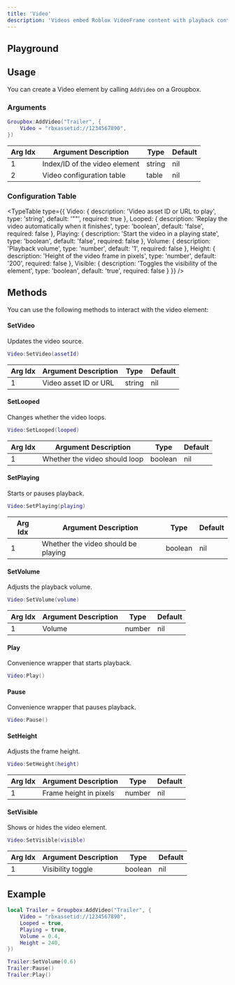 ```yaml
---
title: 'Video'
description: 'Videos embed Roblox VideoFrame content with playback controls.'
---
```



## Playground

<VideoPlayground />

## Usage

You can create a Video element by calling `AddVideo` on a Groupbox.

### Arguments

```lua
Groupbox:AddVideo("Trailer", {
    Video = "rbxassetid://1234567890",
})
```

| Arg Idx | Argument Description | Type | Default |
| --- | --- | --- | --- |
| 1 | Index/ID of the video element | string | nil |
| 2 | Video configuration table | table | nil |

### Configuration Table

<TypeTable
  type={{
    Video: {
      description: 'Video asset ID or URL to play',
      type: 'string',
      default: '""',
      required: true
    },
    Looped: {
      description: 'Replay the video automatically when it finishes',
      type: 'boolean',
      default: 'false',
      required: false
    },
    Playing: {
      description: 'Start the video in a playing state',
      type: 'boolean',
      default: 'false',
      required: false
    },
    Volume: {
      description: 'Playback volume',
      type: 'number',
      default: '1',
      required: false
    },
    Height: {
      description: 'Height of the video frame in pixels',
      type: 'number',
      default: '200',
      required: false
    },
    Visible: {
      description: 'Toggles the visibility of the element',
      type: 'boolean',
      default: 'true',
      required: false
    }
  }}
/>

## Methods

You can use the following methods to interact with the video element:

#### SetVideo
Updates the video source.

```lua
Video:SetVideo(assetId)
```

| Arg Idx | Argument Description | Type | Default |
| --- | --- | --- | --- |
| 1 | Video asset ID or URL | string | nil |

#### SetLooped
Changes whether the video loops.

```lua
Video:SetLooped(looped)
```

| Arg Idx | Argument Description | Type | Default |
| --- | --- | --- | --- |
| 1 | Whether the video should loop | boolean | nil |

#### SetPlaying
Starts or pauses playback.

```lua
Video:SetPlaying(playing)
```

| Arg Idx | Argument Description | Type | Default |
| --- | --- | --- | --- |
| 1 | Whether the video should be playing | boolean | nil |

#### SetVolume
Adjusts the playback volume.

```lua
Video:SetVolume(volume)
```

| Arg Idx | Argument Description | Type | Default |
| --- | --- | --- | --- |
| 1 | Volume | number | nil |

#### Play
Convenience wrapper that starts playback.

```lua
Video:Play()
```

#### Pause
Convenience wrapper that pauses playback.

```lua
Video:Pause()
```

#### SetHeight
Adjusts the frame height.

```lua
Video:SetHeight(height)
```

| Arg Idx | Argument Description | Type | Default |
| --- | --- | --- | --- |
| 1 | Frame height in pixels | number | nil |

#### SetVisible
Shows or hides the video element.

```lua
Video:SetVisible(visible)
```

| Arg Idx | Argument Description | Type | Default |
| --- | --- | --- | --- |
| 1 | Visibility toggle | boolean | nil |

## Example

```lua
local Trailer = Groupbox:AddVideo("Trailer", {
    Video = "rbxassetid://1234567890",
    Looped = true,
    Playing = true,
    Volume = 0.4,
    Height = 240,
})

Trailer:SetVolume(0.6)
Trailer:Pause()
Trailer:Play()
```
